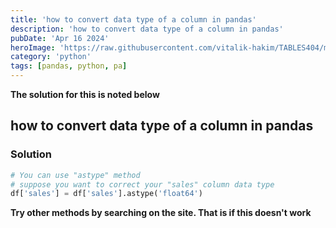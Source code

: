 ```yaml
---
title: 'how to convert data type of a column in pandas'
description: 'how to convert data type of a column in pandas'
pubDate: 'Apr 16 2024'
heroImage: 'https://raw.githubusercontent.com/vitalik-hakim/TABLES404/main/error_b/python.jpg'
category: 'python'
tags: [pandas, python, pa]
---
```


**The solution for this is noted below**

## how to convert data type of a column in pandas

### Solution

```python
# You can use "astype" method
# suppose you want to correct your "sales" column data type
df['sales'] = df['sales'].astype('float64')
```

**Try other methods by searching on the site. That is if this doesn't work**
